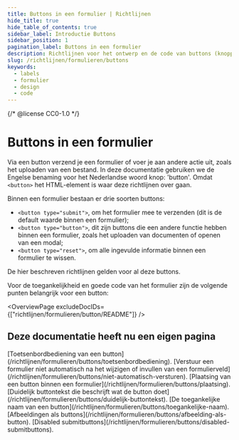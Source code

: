 ```yaml
---
title: Buttons in een formulier | Richtlijnen
hide_title: true
hide_table_of_contents: true
sidebar_label: Introductie Buttons
sidebar_position: 1
pagination_label: Buttons in een formulier
description: Richtlijnen voor het ontwerp en de code van buttons (knoppen) in een formulier.
slug: /richtlijnen/formulieren/buttons
keywords:
  - labels
  - formulier
  - design
  - code
---
```


{/* @license CC0-1.0 */}


# Buttons in een formulier

Via een button verzend je een formulier of voer je aan andere actie uit, zoals het uploaden van een bestand.
In deze documentatie gebruiken we de Engelse benaming voor het Nederlandse woord knop: 'button'. Omdat `<button>` het HTML-element is waar deze richtlijnen over gaan.

Binnen een formulier bestaan er drie soorten buttons:

- `<button type="submit">`, om het formulier mee te verzenden (dit is de default waarde binnen een formulier);
- `<button type="button">`, dit zijn buttons die een andere functie hebben binnen een formulier, zoals het uploaden van documenten of openen van een modal;
- `<button type="reset">`, om alle ingevulde informatie binnen een formulier te wissen.

De hier beschreven richtlijnen gelden voor al deze buttons.

Voor de toegankelijkheid en goede code van het formulier zijn de volgende punten belangrijk voor een button:

<OverviewPage excludeDocIDs={["richtlijnen/formulieren/button/README"]} />

## Deze documentatie heeft nu een eigen pagina

<FragmentRedirect id="toetsenbordbediening-van-een-button">
  [Toetsenbordbediening van een button](/richtlijnen/formulieren/buttons/toetsenbordbediening).
</FragmentRedirect>
<FragmentRedirect id="verstuur-een-formulier-niet-automatisch-na-het-wijzigen-of-invullen-van-een-formulierveld">
  [Verstuur een formulier niet automatisch na het wijzigen of invullen van een
  formulierveld](/richtlijnen/formulieren/buttons/niet-automatisch-versturen).
</FragmentRedirect>
<FragmentRedirect id="plaatsing-van-een-button-binnen-een-formulier">
  [Plaatsing van een button binnen een formulier](/richtlijnen/formulieren/buttons/plaatsing).
</FragmentRedirect>
<FragmentRedirect id="duidelijk-buttontekst-die-beschrijft-wat-de-button-doet">
  [Duidelijk buttontekst die beschrijft wat de button doet](/richtlijnen/formulieren/buttons/duidelijk-buttontekst).
</FragmentRedirect>
<FragmentRedirect id="de-toegankelijke-naam-van-een-button">
  [De toegankelijke naam van een button](/richtlijnen/formulieren/buttons/toegankelijke-naam).
</FragmentRedirect>
<FragmentRedirect id="afbeeldingen-als-buttons">
  [Afbeeldingen als buttons](/richtlijnen/formulieren/buttons/afbeelding-als-button).
</FragmentRedirect>
<FragmentRedirect id="disabled-submitbuttons">
  [Disabled submitbuttons](/richtlijnen/formulieren/buttons/disabled-submitbuttons).
</FragmentRedirect>

<FooterInfo />
